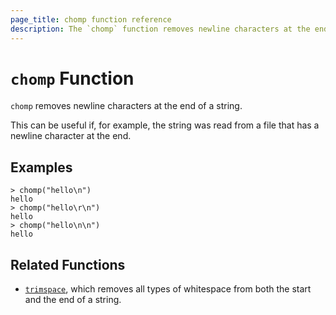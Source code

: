 ```yaml
---
page_title: chomp function reference
description: The `chomp` function removes newline characters at the end of a string. Learn how to use the `chomp` function in Packer templates.
---
```


# `chomp` Function

`chomp` removes newline characters at the end of a string.

This can be useful if, for example, the string was read from a file that has
a newline character at the end.

## Examples

```shell-session
> chomp("hello\n")
hello
> chomp("hello\r\n")
hello
> chomp("hello\n\n")
hello
```

## Related Functions

- [`trimspace`](/packer/docs/templates/hcl_templates/functions/string/trimspace), which removes all types of whitespace from
  both the start and the end of a string.

